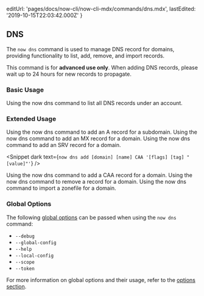 
  editUrl: 'pages/docs/now-cli/now-cli-mdx/commands/dns.mdx',
  lastEdited: '2019-10-15T22:03:42.000Z'
}

## DNS

The `now dns` command is used to manage DNS record for domains, providing functionality to list, add, remove, and import records.

<Note type="warning">
  This command is for <b>advanced use only</b>. When adding DNS records, please
  wait up to 24 hours for new records to propagate.
</Note>

### Basic Usage

<Snippet dark text="now dns ls" />
<Caption>Using the <InlineCode>now dns</InlineCode> command to list all DNS records under an account.</Caption>

### Extended Usage

<Snippet dark text="now dns add [domain] [subdomain] [A || AAAA || ALIAS || CNAME || TXT] [value]" />
<Caption>Using the <InlineCode>now dns</InlineCode> command to add an A record for a subdomain.</Caption>

<Snippet dark text="now dns add [domain] '@' MX [record-value] [priority]" />
<Caption>Using the <InlineCode>now dns</InlineCode> command to add an MX record for a domain.</Caption>

<Snippet dark text="now dns add [domain] [name] SRV [priority] [weight] [port] [target]" />
<Caption>Using the <InlineCode>now dns</InlineCode> command to add an SRV record for a domain.</Caption>

<Snippet dark text={`now dns add [domain] [name] CAA '[flags] [tag] "[value]"'`} />
<Caption>Using the <InlineCode>now dns</InlineCode> command to add a CAA record for a domain.</Caption>

<Snippet dark text="now dns rm [record-id]" />
<Caption>Using the <InlineCode>now dns</InlineCode> command to remove a record for a domain.</Caption>

<Snippet dark text="now dns import [domain] [path-to-zonefile]" />
<Caption>Using the <InlineCode>now dns</InlineCode> command to import a zonefile for a domain.</Caption>

### Global Options

The following [global options](#options) can be passed when using the `now dns` command:

- `--debug`
- `--global-config`
- `--help`
- `--local-config`
- `--scope`
- `--token`

For more information on global options and their usage, refer to the [options section](#options).
